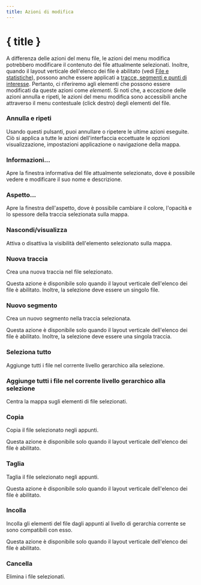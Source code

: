 ```yaml
---
title: Azioni di modifica
---
```


<script lang="ts">
</script>

# { title }

A differenza delle azioni del menu file, le azioni del menu modifica potrebbero modificare il contenuto dei file attualmente selezionati.
Inoltre, quando il layout verticale dell'elenco dei file è abilitato (vedi [File e statistiche](../files-and-stats)), possono anche essere applicati a [tracce, segmenti e punti di interesse](../gpx).
Pertanto, ci riferiremo agli elementi che possono essere modificati da queste azioni come _elementi_.
Si noti che, a eccezione delle azioni annulla e ripeti, le azioni del menu modifica sono accessibili anche attraverso il menu contestuale (click destro) degli elementi del file.

### <Undo2 size="16" class="inline-block" style="margin-bottom: 2px" /><Redo2 size="16" class="inline-block" style="margin-bottom: 2px" /> Annulla e ripeti

Usando questi pulsanti, puoi annullare o ripetere le ultime azioni eseguite.
Ciò si applica a tutte le azioni dell'interfaccia eccettuate le opzioni visualizzazione, impostazioni applicazione o navigazione della mappa.

### <Info size="16" class="inline-block" style="margin-bottom: 2px" /> Informazioni...

Apre la finestra informativa del file attualmente selezionato, dove è possibile vedere e modificare il suo nome e descrizione.

### <PaintBucket size="16" class="inline-block" style="margin-bottom: 2px" /> Aspetto...

Apre la finestra dell'aspetto, dove è possibile cambiare il colore, l'opacità e lo spessore della traccia selezionata sulla mappa.

### <EyeOff size="16" class="inline-block" style="margin-bottom: 2px" /> Nascondi/visualizza

Attiva o disattiva la visibilità dell'elemento selezionato sulla mappa.

### <Plus size="16" class="inline-block" style="margin-bottom: 2px" /> Nuova traccia

Crea una nuova traccia nel file selezionato.

<DocsNote>

Questa azione è disponibile solo quando il layout verticale dell'elenco dei file è abilitato.
Inoltre, la selezione deve essere un singolo file.

</DocsNote>

### <Plus size="16" class="inline-block" style="margin-bottom: 2px" /> Nuovo segmento

Crea un nuovo segmento nella traccia selezionata.

<DocsNote>

Questa azione è disponibile solo quando il layout verticale dell'elenco dei file è abilitato.
Inoltre, la selezione deve essere una singola traccia.

</DocsNote>

### <FileStack size="16" class="inline-block" style="margin-bottom: 2px" /> Seleziona tutto

Aggiunge tutti i file nel corrente livello gerarchico alla selezione.

### Aggiunge tutti i file nel corrente livello gerarchico alla selezione

Centra la mappa sugli elementi di file selezionati.

### <ClipboardCopy size="16" class="inline-block" style="margin-bottom: 2px" /> Copia

Copia il file selezionato negli appunti.

<DocsNote>

Questa azione è disponibile solo quando il layout verticale dell'elenco dei file è abilitato.

</DocsNote>

### <Scissors size="16" class="inline-block" style="margin-bottom: 2px" /> Taglia

Taglia il file selezionato negli appunti.

<DocsNote>

Questa azione è disponibile solo quando il layout verticale dell'elenco dei file è abilitato.

</DocsNote>

### <ClipboardPaste size="16" class="inline-block" style="margin-bottom: 2px" /> Incolla

Incolla gli elementi del file dagli appunti al livello di gerarchia corrente se sono compatibili con esso.

<DocsNote>

Questa azione è disponibile solo quando il layout verticale dell'elenco dei file è abilitato.

</DocsNote>

### <Trash2 size="16" class="inline-block" style="margin-bottom: 2px" /> Cancella

Elimina i file selezionati.
